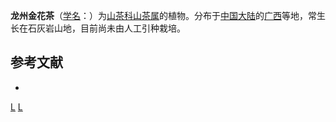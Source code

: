 {{Speciesbox 
| taxon = Camellia lungzhouensis
| authority =  Luo
}}

'''龙州金花茶'''（[[学名|学名]]：{{lang|la|''Camellia lungzhouensis''}}）为[[山茶科|山茶科]][[山茶属|山茶属]]的植物。分布于[[中国大陆|中国大陆]]的[[广西|广西]]等地，常生长在石灰岩山地，目前尚未由人工引种栽培。

== 参考文献 ==
<div class="references-small">
* {{cite web| url =http://www.bioinfo.cn/db05/KmzwSpecies.php?action=view&id=28976| title =龙州金花茶| work =《中国高等植物数据库全库》| publisher =中国科学院微生物研究所| author =昆明植物研究所| accessdate =2009-02-26| deadurl =yes| archiveurl =https://web.archive.org/web/20160305000214/http://www.bioinfo.cn/db05/KmzwSpecies.php?action=view&id=28976| archivedate =2016-03-05}}
</div>
{{Taxonbar|from=Q11181227}}

[[Category:广西植物|L]]
[[Category:山茶属|L]]
{{plant-stub}}